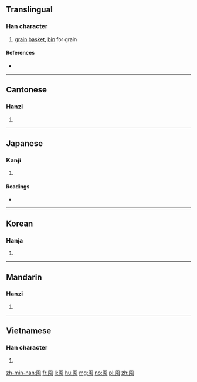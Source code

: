 {{character info/new}}
==Translingual==

===Han character===
{{Han char|rn=31|rad=囗|as=04|sn=7|four=6071<sub>7</sub>|canj=田心山 (WPU)|ids=⿴[[囗]][[屯]]}}

# [[grain]] [[basket]], [[bin]] for grain

====References====
* {{Han ref|kx=0217.070|dkj=04704|dj=0444.100|hdz=10714.110|uh=56E4|ud=22244|bh=A779|bd=42873}}

----

==Cantonese==

===Hanzi===
{{yue-hanzi|jyut=[[deon6]], [[tyun4]]|y=deun6, tyun4}}

# {{defn|lang=yue|sort=囗04}}

----

==Japanese==

===Kanji===
{{ja-kanji|grade=|rs=囗04}}

# {{defn|lang=ja|sort=囗04}}

====Readings====
* {{ja-readings|on=[[とん]] (ton), [[どん]] (don)|kun=[[ざる]] (zaru)}}

----

==Korean==

===Hanja===
{{ko-hanja|hangeul=돈|rv=don|mr=ton}}

# {{defn|lang=ko|sort=囗04}}

----

==Mandarin==

===Hanzi===
{{cmn-hanzi|pin=[[dùn]] ([[dun4]])|wg=tun<sup>4</sup>}}

# {{defn|lang=cmn|sort=囗04}}

----

==Vietnamese==

===Han character===
{{vi-hantu|[[độn]], [[đụn]]|rs=囗04}}

# {{defn|lang=vi}}

[[zh-min-nan:囤]]
[[fr:囤]]
[[li:囤]]
[[hu:囤]]
[[mg:囤]]
[[no:囤]]
[[pl:囤]]
[[zh:囤]]